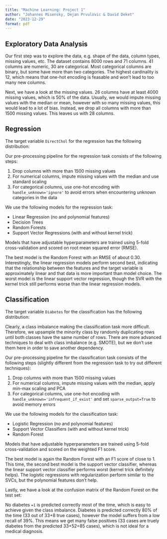 ```yaml
---
title: "Machine Learning: Project 1"
author: "Johannes Misensky, Dejan Prvulovic & David Deket"
date: "2023-12-29"
format: pdf
---
```



## Exploratory Data Analysis
Our first step was to explore the data, e.g. shape of the data, column types, missing values, etc. The dataset contains 8000 rows and 71 columns. 41 columns are numeric, 30 are categorical. Most categorical columns are binary, but some have more than two categories. The highest cardinality is 12, which means that one-hot encoding is feasable and won't lead to too many new columns. 

\begin{center}
\includegraphics[width=0.75\linewidth]{assets/cardinality.png}
\end{center}

Next, we have a look at the missing values. 26 columns have at least 4000 missing values, which is 50% of the data. Usually, we would impute missing values with the median or mean, however with so many missing values, this would lead to a lot of bias. Instead, we drop all columns with more than 1500 missing values. This leaves us with 28 columns.

\begin{center}
\includegraphics[width=0.75\linewidth]{assets/top30na.png}
\end{center}


## Regression

The target variable `DirectChol` for the regression has the following distribution:

\begin{center}
\includegraphics[width=0.5\linewidth]{assets/DirectChol.png}
\end{center}

Our pre-processing pipeline for the regression task consists of the following steps:

1. Drop columns with more than 1500 missing values
2. For numerical columns, impute missing values with the median and use standard scaling
3. For categorical columns, use one-hot encoding with `handle_unknown='ignore'` to avoid errors when encountering unknown categories in the data

We use the following models for the regression task:

- Linear Regression (no and polynomial features)
- Decision Trees
- Random Forests
- Support Vector Regressions (with and without kernel trick)

Models that have adjustable hyperparameters are trained using 5-fold cross-validation and scored on root mean squared error (RMSE). 

\begin{center}
\includegraphics[width=0.75\linewidth]{assets/scores_reg.png}
\end{center}

The best model is the Random Forest with an RMSE of about 0.30. Interestingly, the linear regression models perform second best, indicating that the relationship between the features and the target variable is approximately linear and that data is more important than model choice. The worst model is the linear support vector regression, though the SVR with the kernel trick still performs worse than the linear regression models.

## Classification
The target variable `Diabetes` for the classification has the following distribution:

\begin{center}
\includegraphics[width=0.5\linewidth]{assets/Diabetes.png}
\end{center}

Clearly, a class imbalance making the classification task more difficult. Therefore, we upsample the minority class by randomly duplicating rows until both classes have the same number of rows. There are more advanced techniques to deal with class imbalance (e.g. SMOTE), but we don't use them here in order to save another dependency.

Our pre-processing pipeline for the classification task consists of the following steps (slightly different from the regression task to try out different techniques):

1. Drop columns with more than 1500 missing values
2. For numerical columns, impute missing values with the median, apply min-max scaling and PCA
3. For categorical columns, use one-hot encoding with `handle_unknown='infrequent_if_exist'` and set `sparse_output=True` to avoid memory errors

We use the following models for the classification task:

- Logistic Regression (no and polynomial features)
- Support Vector Classifiers (with and without kernel trick)
- Random Forest

Models that have adjustable hyperparameters are trained using 5-fold cross-validation and scored on the weighted F1 score. 

\begin{center}
\includegraphics[width=0.75\linewidth]{assets/scores_clf.png}
\end{center}

The best model is again the Random Forest with an F1 score of close to 1. This time, the second best model is the support vector classifier, whereas the linear support vector classifier performs worst (kernel trick definitely helps). The logistic regressions with regularization perform similar to the SVCs, but the polynomial features don't help. 

Lastly, we have a look at the confusion matrix of the Random Forest on the test set:

\begin{center}
\includegraphics[width=0.5\linewidth]{assets/confusion_matrix.png}
\end{center}

No diabetes `=1` is predicted correctly most of the time, which is easy to achieve given the class imbalance. Diabetes is predicted correctly 80% of the time (33 out of 33+8 true cases), however the model suffers from a low recall of 39%. This means we get many false positives (33 cases are truely diabetes from the predicted 33+52=85 cases), which is not ideal for a medical diagnosis. 